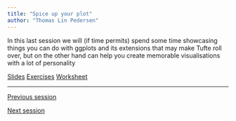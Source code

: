 ```yaml
---
title: "Spice up your plot"
author: "Thomas Lin Pedersen"
---
```


In this last session we will (if time permits) spend some time showcasing things you can do with ggplots and its extensions that may make Tufte roll over, but on the other hand can help you create memorable visualisations with a lot of personality

::: {.text-center .plain}
:::::: {.btn-group}
[Slides](../slides/7_fun.qmd){.btn .btn-primary role="button"}
[Exercises](../exercises/7_fun.qmd){.btn .btn-success role="button"}
[Worksheet](../exercises/_source/7_fun.qmd){.btn .btn-secondary role="button"}
::::::
:::

---

::: {.d-flex .justify-content-between}
[<i class="bi bi-caret-left"></i> Previous session](../sessions/6_extensions.qmd){.btn .btn-sm .btn-outline-secondary role="button"}

[Next session <i class="bi bi-caret-right"></i>](){.btn .btn-sm .btn-outline-secondary .disabled role="button"}
:::
